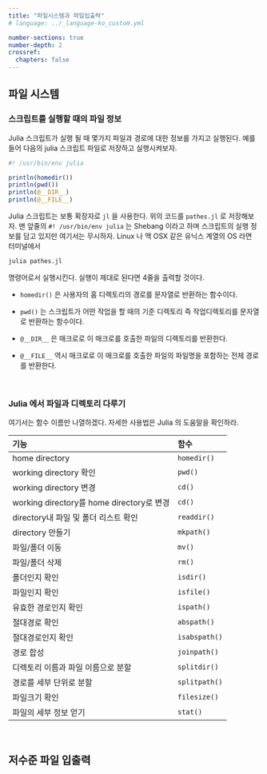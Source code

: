 ```yaml
---
title: "파일시스템과 파일입출력"
# language: ../_language-ko_custom.yml 

number-sections: true
number-depth: 2
crossref:
  chapters: false
---
```


## 파일 시스템

### 스크립트를 실행할 때의 파일 정보

Julia 스크립트가 실행 될 때 몇가지 파일과 경로에 대한 정보를 가지고 실행된다. 예를 들어 다음의 julia 스크립트 파일로 저장하고 실행시켜보자.

```julia
#! /usr/bin/env julia

println(homedir())
println(pwd())
println(@__DIR__)
println(@__FILE__)
```

Julia 스크립트는 보통 확장자로 `jl` 을 사용한다. 위의 코드를 `pathes.jl` 로 저장해보자. 맨 앞줄의 `#! /usr/bin/env julia` 는 Shebang 이라고 하며 스크립트의 실행 정보를 담고 있지만 여기서는 무시하자. Linux 나 맥 OSX 같은 유닉스 계열의 OS 라면 터미널에서 

```sh
julia pathes.jl
```

명령어로서 실행시킨다. 실행이 제대로 된다면 4줄을 출력할 것이다.

- `homedir()` 은 사용자의 홈 디렉토리의 경로를 문자열로 반환하는 함수이다.

- `pwd()` 는 스크립트가 어떤 작업을 할 때의 기준 디렉토리 즉 작업디렉토리를 문자열로 반환하는 함수이다. 

- `@__DIR__` 은 매크로로 이 매크로를 호출한 파일의 디렉토리를 반환한다. 
 
- `@__FILE__` 역시 매크로로 이 매크로를 호출한 파일의 파일명을 포함하는 전체 경로를 반환한다.


</br>

### Julia 에서 파일과 디렉토리 다루기

여기서는 함수 이름만 나열하겠다. 자세한 사용법은 Julia 의 도움말을 확인하라.



| 기능 | 함수 |
|:---------|:------|
| home directory | `homedir()` | 
| working directory 확인 | `pwd()`| 
| working directory 변경 | `cd()`|
| working directory를 home directory로 변경 | `cd()` | 
| directory내 파일 및 폴더 리스트 확인 |`readdir()`|
| directory 만들기 |`mkpath()`|
| 파일/폴더 이동 | `mv()`| 
|파일/폴더 삭제 | `rm()`|
| 폴더인지 확인 | `isdir()` |
| 파일인지 확인 | `isfile()`|
| 유효한 경로인지 확인 | `ispath()` |
| 절대경로 확인 | `abspath()`|
| 절대경로인지 확인 | `isabspath()`|
| 경로 합성 | `joinpath()`|
| 디렉토리 이름과 파일 이름으로 분할  | `splitdir()` |
| 경로를 세부 단위로 분할 | `splitpath()`|
| 파일크기 확인 | `filesize()` |
| 파일의 세부 정보 얻기 | `stat()` |


</br>

## 저수준 파일 입출력


